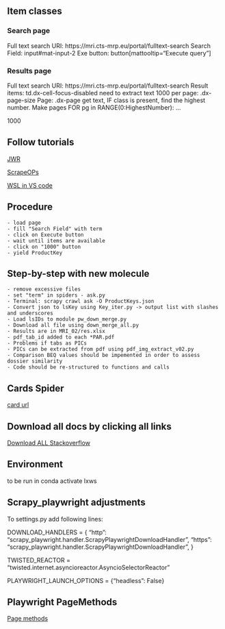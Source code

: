 ## Item classes
### Search page
Full text search URI: https://mri.cts-mrp.eu/portal/fulltext-search
Search Field: input#mat-input-2
Exe button: button[mattooltip="Execute query"]

### Results page
Full text search URI: https://mri.cts-mrp.eu/portal/fulltext-search
Result items: td.dx-cell-focus-disabled need to extract text
1000 per page: .dx-page-size
Page: .dx-page get text, IF class is present, find the highest number. Make pages FOR pg in RANGE(0:HighestNumber): ...  

<div class="dx-page-size" tabindex="0" role="button" aria-label="Display 1000 items on page">1000</div>

## Follow tutorials
[JWR](https://www.youtube.com/watch?v=0wO7K-SoUHM&ab_channel=JohnWatsonRooney)

[ScrapeOPs](https://www.google.com/search?q=scrapeops+scrapy-playwright&oq=scrapeops+scrapy-playwright&aqs=chrome..69i57j69i60j69i61j69i60.16522j1j7&sourceid=chrome&ie=UTF-8#fpstate=ive&vld=cid:bf6cead1,vid:EijzO7n2-dg)

[WSL in VS code](https://code.visualstudio.com/docs/remote/wsl-tutorial)

## Procedure
    - load page
    - fill "Search Field" with term
    - click on Execute button
    - wait until items are available
    - click on "1000" button
    - yield ProductKey

## Step-by-step with new molecule
    - remove excessive files
    - set "term" in spiders - ask.py
    - Terminal: scrapy crawl ask -O ProductKeys.json
    - Convert json to lsKey using Key_iter.py -> output list with slashes and underscores
    - Load lsIDs to module pw_down_merge.py
    - Download all file using down_merge_all.py
    - Results are in MRI_02/res.xlsx
    - pdf_tab_id added to each *PAR.pdf
    - Problems if tabs as PICs
    - PICs can be extracted from pdf using pdf_img_extract_v02.py
    - Comparison BEQ values should be impemented in order to assess dossier similarity
    - Code should be re-structured to functions and calls

## Cards Spider
[card url](https://mri.cts-mrp.eu/portal/details?productnumber=UK/H/5182/001)

## Download all docs by clicking all links
[Download ALL Stackoverflow](https://stackoverflow.com/questions/71562884/scrapy-playwright-click-and-loop-through-virtual-javascript-page)
 
## Environment
to be run in conda activate lxws

## Scrapy_playwright adjustments
To settings.py add following lines:

DOWNLOAD_HANDLERS = {
    "http": "scrapy_playwright.handler.ScrapyPlaywrightDownloadHandler",
    "https": "scrapy_playwright.handler.ScrapyPlaywrightDownloadHandler",
}

TWISTED_REACTOR = "twisted.internet.asyncioreactor.AsyncioSelectorReactor"

PLAYWRIGHT_LAUNCH_OPTIONS = {"headless": False}

## Playwright PageMethods
[Page methods](https://playwright.dev/python/docs/api/class-page)

